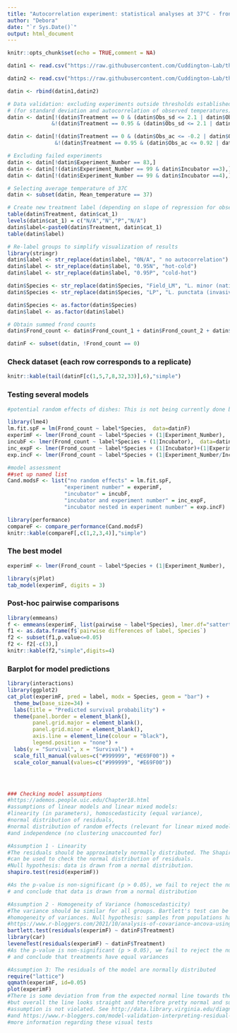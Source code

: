 ---
title: "Autocorrelation experiment: statistical analyses at 37°C - frond count"
author: "Debora"
date: "`r Sys.Date()`"
output: html_document
---

```{r setup, include=FALSE}
knitr::opts_chunk$set(echo = TRUE,comment = NA)
```

```{r, include=F, warning=FALSE, message=FALSE}
datin1 <- read.csv("https://raw.githubusercontent.com/Cuddington-Lab/thermal-experiments/main/metafile_autocorrelation_2022-2023.csv",header=TRUE, stringsAsFactors = TRUE,fileEncoding="UTF-8-BOM")

datin2 <- read.csv("https://raw.githubusercontent.com/Cuddington-Lab/thermal-experiments/main/metafile_autocorrelation_2021-2022.csv",header=TRUE, stringsAsFactors = TRUE,fileEncoding="UTF-8-BOM")

datin <- rbind(datin1,datin2)

# Data validation: excluding experiments outside thresholds established in my methods section
# (for standard deviation and autocorrelation of observed temperatures)
datin <- datin[!(datin$Treatment == 0 & (datin$Obs_sd <= 2.1 | datin$Obs_sd >= 2.9))
              &!(datin$Treatment == 0.95 & (datin$Obs_sd <= 2.1 | datin$Obs_sd >= 2.9)),]

datin <- datin[!(datin$Treatment == 0 & (datin$Obs_ac <= -0.2 | datin$Obs_ac >= 0.2))
               &!(datin$Treatment == 0.95 & (datin$Obs_ac <= 0.92 | datin$Obs_ac >= 0.98)),]

# Excluding failed experiments
datin <- datin[!datin$Experiment_Number == 83,]
datin <- datin[!(datin$Experiment_Number == 99 & datin$Incubator ==3),]
datin <- datin[!(datin$Experiment_Number == 99 & datin$Incubator ==4),]

# Selecting average temperature of 37C
datin <- subset(datin, Mean_temperature == 37)

# Create new treatment label (depending on slope of regression for observed temperature series)
table(datin$Treatment, datin$cat_1)
levels(datin$cat_1) = c("N/A","N","P","N/A")
datin$label<-paste0(datin$Treatment, datin$cat_1)
table(datin$label)

# Re-label groups to simplify visualization of results
library(stringr)
datin$label <- str_replace(datin$label, "0N/A", " no autocorrelation")
datin$label <- str_replace(datin$label, "0.95N", "hot-cold")
datin$label <- str_replace(datin$label, "0.95P", "cold-hot")

datin$Species <- str_replace(datin$Species, "Field_LM", "L. minor (native)")
datin$Species <- str_replace(datin$Species, "LP", "L. punctata (invasive)")

datin$Species <- as.factor(datin$Species)
datin$label <- as.factor(datin$label)

# Obtain summed frond counts
datin$Frond_count <- datin$Frond_count_1 + datin$Frond_count_2 + datin$Frond_count_3

datinF <- subset(datin, !Frond_count == 0)
```

### Check dataset (each row corresponds to a replicate)
```{r,echo=FALSE, warning=FALSE, message=FALSE}
knitr::kable(tail(datinF[c(1,5,7,8,32,33)],6),"simple")
```

### Testing several models
```{r,echo=FALSE, warning=FALSE, message=FALSE}
#potential random effects of dishes: This is not being currently done because previous analyses showed that there are no effects of dishes to any of the measurements taken during the experiment

library(lme4)
lm.fit.spF = lm(Frond_count ~ label*Species,  data=datinF)
experimF <- lmer(Frond_count ~ label*Species + (1|Experiment_Number),  data=datinF)
incubF <- lmer(Frond_count ~ label*Species + (1|Incubator),  data=datinF)
inc_expF <- lmer(Frond_count ~ label*Species + (1|Incubator)+(1|Experiment_Number),  data=datinF)
exp.incF <- lmer(Frond_count ~ label*Species + (1|Experiment_Number/Incubator),  data=datinF)

#model assessment
##set up named list
Cand.modsF <- list("no random effects" = lm.fit.spF,
                  "experiment number" = experimF,
                  "incubator" = incubF, 
                  "incubator and experiment number" = inc_expF,
                  "incubator nested in experiment number" = exp.incF)
```


```{r,echo=FALSE, warning=FALSE, message=FALSE}
library(performance)
compareF <- compare_performance(Cand.modsF)
knitr::kable(compareF[,c(1,2,3,4)],"simple")
```

### The best model
```{r echo=TRUE, message=FALSE, warning=FALSE}
experimF <- lmer(Frond_count ~ label*Species + (1|Experiment_Number),  data=datinF)
```

```{r,echo=FALSE, warning=FALSE, message=FALSE}
library(sjPlot)
tab_model(experimF, digits = 3)
```

### Post-hoc pairwise comparisons
```{r,echo=FALSE, warning=FALSE, message=FALSE}
library(emmeans)
f <- emmeans(experimF, list(pairwise ~ label*Species), lmer.df="satterthwaite")
f1 <- as.data.frame(f$`pairwise differences of label, Species`)
f2 <- subset(f1,p.value<=0.05)
f2 <- f2[-c(3),]
knitr::kable(f2,"simple",digits=4)

```

### Barplot for model predictions
```{r,echo=FALSE, warning=FALSE, message=FALSE}
library(interactions)
library(ggplot2)
cat_plot(experimF, pred = label, modx = Species, geom = "bar") + 
  theme_bw(base_size=34) +
  labs(title = "Predicted survival probability") +
  theme(panel.border = element_blank(), 
        panel.grid.major = element_blank(),
        panel.grid.minor = element_blank(), 
        axis.line = element_line(colour = "black"),
        legend.position = "none") +
  labs(y = "Survival", x = "Survival") +
  scale_fill_manual(values=c("#999999", "#E69F00")) +
  scale_color_manual(values=c("#999999", "#E69F00")) 




### Checking model assumptions
#https://ademos.people.uic.edu/Chapter18.html
#assumptions of linear models and linear mixed models: 
#linearity (in parameters), homoscedasticity (equal variance), 
#normal distribution of residuals, 
#normal distribution of random effects (relevant for linear mixed models only), 
#and independence (no clustering unaccounted for)

#Assumption 1 - Linearity
#The residuals should be approximately normally distributed. The Shapiro-Wilk test 
#can be used to check the normal distribution of residuals. 
#Null hypothesis: data is drawn from a normal distribution.
shapiro.test(resid(experimF))

#As the p-value is non-significant (p > 0.05), we fail to reject the null hypothesis 
# and conclude that data is drawn from a normal distribution

#Assumption 2 - Homogeneity of Variance (homoscedasticity)
#The variance should be similar for all groups. Bartlett's test can be used to check the
#homogeneity of variances. Null hypothesis: samples from populations have equal variances
#https://www.r-bloggers.com/2021/10/analysis-of-covariance-ancova-using-r/
bartlett.test(residuals(experimF) ~ datinF$Treatment)
library(car)
leveneTest(residuals(experimF) ~ datinF$Treatment)
#As the p-value is non-significant (p > 0.05), we fail to reject the null hypothesis 
# and conclude that treatments have equal variances

#Assumption 3: The residuals of the model are normally distributed
require("lattice")
qqmath(experimF, id=0.05)
plot(experimF)
#There is some deviation from from the expected normal line towards the tails, 
#but overall the line looks straight and therefore pretty normal and suggests that the 
#assumption is not violated. See http://data.library.virginia.edu/diagnostic-plots/ 
#and https://www.r-bloggers.com/model-validation-interpreting-residual-plots/ for 
#more information regarding these visual tests
```

